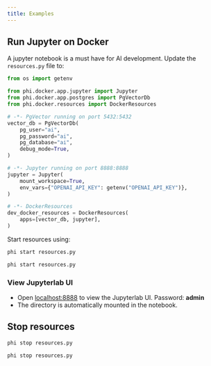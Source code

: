 ```yaml
---
title: Examples
---
```


<Snippet file="run-pgvector-docker.mdx" />

## Run Jupyter on Docker

A jupyter notebook is a must have for AI development. Update the `resources.py` file to:

```python resources.py
from os import getenv

from phi.docker.app.jupyter import Jupyter
from phi.docker.app.postgres import PgVectorDb
from phi.docker.resources import DockerResources

# -*- PgVector running on port 5432:5432
vector_db = PgVectorDb(
    pg_user="ai",
    pg_password="ai",
    pg_database="ai",
    debug_mode=True,
)

# -*- Jupyter running on port 8888:8888
jupyter = Jupyter(
    mount_workspace=True,
    env_vars={"OPENAI_API_KEY": getenv("OPENAI_API_KEY")},
)

# -*- DockerResources
dev_docker_resources = DockerResources(
    apps=[vector_db, jupyter],
)
```

Start resources using:

<CodeGroup>

```bash Mac
phi start resources.py
```

```bash Windows
phi start resources.py
```

</CodeGroup>

### View Jupyterlab UI

- Open [localhost:8888](http://localhost:8888) to view the Jupyterlab UI. Password: **admin**
- The directory is automatically mounted in the notebook.

## Stop resources

<CodeGroup>

```bash Mac
phi stop resources.py
```

```bash Windows
phi stop resources.py
```

</CodeGroup>
